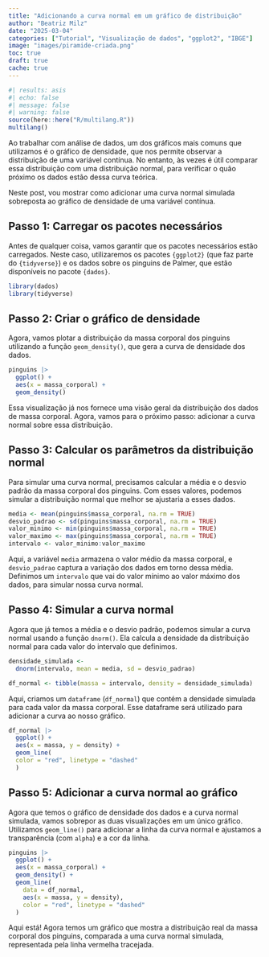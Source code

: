 ```yaml
---
title: "Adicionando a curva normal em um gráfico de distribuição"
author: "Beatriz Milz"
date: "2025-03-04"
categories: ["Tutorial", "Visualização de dados", "ggplot2", "IBGE"]
image: "images/piramide-criada.png"
toc: true
draft: true
cache: true
---
```


```r
#| results: asis
#| echo: false
#| message: false
#| warning: false
source(here::here("R/multilang.R"))
multilang()
```

Ao trabalhar com análise de dados, um dos gráficos mais comuns que utilizamos é o gráfico de densidade, que nos permite observar a distribuição de uma variável contínua. No entanto, às vezes é útil comparar essa distribuição com uma distribuição normal, para verificar o quão próximo os dados estão dessa curva teórica.

Neste post, vou mostrar como adicionar uma curva normal simulada sobreposta ao gráfico de densidade de uma variável contínua.

## Passo 1: Carregar os pacotes necessários

Antes de qualquer coisa, vamos garantir que os pacotes necessários estão carregados. Neste caso, utilizaremos os pacotes `{ggplot2}` (que faz parte do `{tidyverse}`) e os dados sobre os pinguins de Palmer, que estão disponíveis no pacote `{dados}`.

```r
library(dados)
library(tidyverse)
```

## Passo 2: Criar o gráfico de densidade

Agora, vamos plotar a distribuição da massa corporal dos pinguins utilizando a função `geom_density()`, que gera a curva de densidade dos dados.

```r
pinguins |> 
  ggplot() +
  aes(x = massa_corporal) +
  geom_density()
```

Essa visualização já nos fornece uma visão geral da distribuição dos dados de massa corporal. Agora, vamos para o próximo passo: adicionar a curva normal sobre essa distribuição.

## Passo 3: Calcular os parâmetros da distribuição normal

Para simular uma curva normal, precisamos calcular a média e o desvio padrão da massa corporal dos pinguins. Com esses valores, podemos simular a distribuição normal que melhor se ajustaria a esses dados.

```r
media <- mean(pinguins$massa_corporal, na.rm = TRUE)
desvio_padrao <- sd(pinguins$massa_corporal, na.rm = TRUE)
valor_minimo <- min(pinguins$massa_corporal, na.rm = TRUE)
valor_maximo <- max(pinguins$massa_corporal, na.rm = TRUE)
intervalo <- valor_minimo:valor_maximo
```

Aqui, a variável `media` armazena o valor médio da massa corporal, e `desvio_padrao` captura a variação dos dados em torno dessa média. Definimos um `intervalo` que vai do valor mínimo ao valor máximo dos dados, para simular nossa curva normal.

## Passo 4: Simular a curva normal

Agora que já temos a média e o desvio padrão, podemos simular a curva normal usando a função `dnorm()`. Ela calcula a densidade da distribuição normal para cada valor do intervalo que definimos.

```r
densidade_simulada <-
  dnorm(intervalo, mean = media, sd = desvio_padrao)

df_normal <- tibble(massa = intervalo, density = densidade_simulada)
```

Aqui, criamos um `dataframe` (`df_normal`) que contém a densidade simulada para cada valor da massa corporal. Esse dataframe será utilizado para adicionar a curva ao nosso gráfico.

```r
df_normal |> 
  ggplot() + 
  aes(x = massa, y = density) +
  geom_line(
  color = "red", linetype = "dashed"
  )
```

## Passo 5: Adicionar a curva normal ao gráfico

Agora que temos o gráfico de densidade dos dados e a curva normal simulada, vamos sobrepor as duas visualizações em um único gráfico. Utilizamos `geom_line()` para adicionar a linha da curva normal e ajustamos a transparência (com `alpha`) e a cor da linha.

```r
pinguins |> 
  ggplot() +
  aes(x = massa_corporal) +
  geom_density() +
  geom_line(
    data = df_normal,
    aes(x = massa, y = density),
    color = "red", linetype = "dashed"
  )
```

Aqui está! Agora temos um gráfico que mostra a distribuição real da massa corporal dos pinguins, comparada a uma curva normal simulada, representada pela linha vermelha tracejada.

